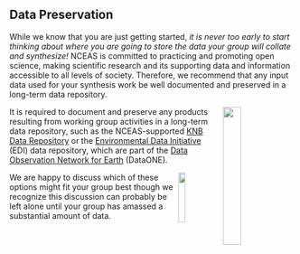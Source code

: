 
## Data Preservation

While we know that you are just getting started, *it is never too early to start thinking about where you are going to store the data your group will collate and synthesize!* NCEAS is committed to practicing and promoting open science, making scientific research and its supporting data and information accessible to all levels of society. Therefore, we recommend that any input data used for your synthesis work be well documented and preserved in a long-term data repository.

<img src="images/wg-onboarding/data-one_logo.png" width="25%" align="right" /> 

It is required to document and preserve any products resulting from working group activities in a long-term data repository, such as the NCEAS-supported [KNB Data Repository](https://knb.ecoinformatics.org/) or the [Environmental Data Initiative](https://edirepository.org/) (EDI) data repository, which are part of the [Data Observation Network for Earth](https://www.dataone.org/) (DataONE).

<img src="images/wg-onboarding/edi_logo.png" width="15%" align="right" />

We are happy to discuss which of these options might fit your group best though we recognize this discussion can probably be left alone until your group has amassed a substantial amount of data. 

